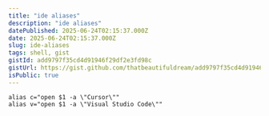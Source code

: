 ```yaml
---
title: "ide aliases"
description: "ide aliases"
datePublished: 2025-06-24T02:15:37.000Z
date: 2025-06-24T02:15:37.000Z
slug: ide-aliases
tags: shell, gist
gistId: add9797f35cd4d91946f29df2e3fd98c
gistUrl: https://gist.github.com/thatbeautifuldream/add9797f35cd4d91946f29df2e3fd98c
isPublic: true
---
```


```shell title="ide-alias.sh"
alias c="open $1 -a \"Cursor\""
alias v="open $1 -a \"Visual Studio Code\""
```

